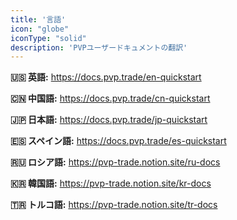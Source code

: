 ```yaml
---
title: '言語'
icon: "globe"
iconType: "solid"
description: 'PVPユーザードキュメントの翻訳'
---
```


**🇺🇸 英語:** https://docs.pvp.trade/en-quickstart

**🇨🇳 中国語:** https://docs.pvp.trade/cn-quickstart

**🇯🇵 日本語:** https://docs.pvp.trade/jp-quickstart

**🇪🇸 スペイン語:** https://docs.pvp.trade/es-quickstart

**🇷🇺 ロシア語:** https://pvp-trade.notion.site/ru-docs

**🇰🇷 韓国語:** https://pvp-trade.notion.site/kr-docs

**🇹🇷 トルコ語:** https://pvp-trade.notion.site/tr-docs